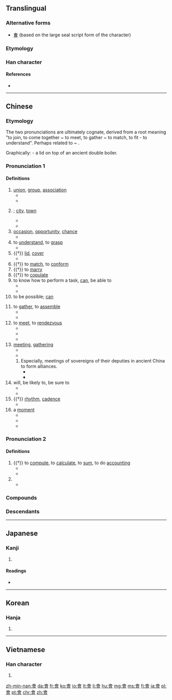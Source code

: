 {{also|曾|会}}
==Translingual==
{{stroke order|type=animate}}
{{ja-forms|[[会]]|[[会]]|會}}
===Alternative forms===
* [[㑹]] (based on the large seal script form of the character)

===Etymology===
{{Han etyl}}

===Han character===
{{Han char|rn=73|rad=曰|as=09|sn=13|four=80606|canj=OMWA}}

====References====
* {{Han ref|kx=0503.080|dkj=14306|dj=0878.090|hdz=21524.050|uh=6703|ud=26371|bh=B77C|bd=46972}}

----

==Chinese==
{{zh-forms|s=会}}

===Etymology===
The two pronunciations are ultimately cognate, derived from a root meaning "to join, to come together ~ to meet, to gather ~ to match, to fit - to understand". Perhaps related to {{zh-l|合|to match}} ~ {{zh-l|蓋|lid}}.

Graphically: {{Han compound|亼|曾|ls=ic}} - a lid on top of an ancient double boiler.

===Pronunciation 1===
{{zh-pron
|m=huì,er=y
|m_note="huǐ": Only in {{zh-l|[[一會兒|一會(兒)]]}}
|c=wui5,wui6,wui2,wui4
|c_note="wui5": "to know how to"; "wui6": "to meet, to assemble"
|h=pfs=voi, fi
|mn=ē/hōe
|mn_note="ē": "to know how to"; "hōe": "to meet, to assemble"
|mc=1
|oc=1,2
|w=2ue,3hhue
|w_note="2ue": "to know how to"; "3hhue": "to meet, to assemble"
|ma=y
|cat=v,n
}}

====Definitions====
{{zh-noun|mw=個/次/場}}

# [[union]], [[group]], [[association]]
#* {{zh-l|社會|society}}
#* {{zh-l|幫會|secret society, underworld gang}}
# {{non-gloss definition|a place where people meet; an economic or political centre}}; [[city]], [[town]]
#* {{zh-l|都會}}
#* {{zh-l|省會}}
# [[occasion]], [[opportunity]], [[chance]]
#* {{zh-l|機會}}
# to [[understand]], to [[grasp]]
#* {{zh-l|誤會|to misunderstand; misunderstanding}}
# {{†}} [[lid]], [[cover]]
#* {{zh-l|啟會}}
# {{†}} to [[match]], to [[conform]]
# {{†}} to [[marry]]
# {{†}} to [[copulate]]
# to know how to perform a task, [[can]], be able to
#* {{zh-usex|我 會 英語，不 會 日語。|I '''know''' English but don't '''know''' Japanese.}}
#* {{zh-usex|他 還 會 兩 出 ^京戲。|He's '''able''' to sing a few airs of Beijing Opera.}}
# to be possible; [[can]]
#: {{zh-usex|污染 會 使 氣喘 加重。|Pollution '''can''' aggravate asthma.}}  
# to [[gather]], to [[assemble]]
#* {{zh-l|集會}}
#* {{zh-usex|昨天 我 沒有 會 著{zhe} 他。|I didn't see him yesterday.}}
# to [[meet]], to [[rendezvous]]
#* {{zh-l|會見}}
#* {{zh-l|會面}}
#* {{zh-usex|我 要 到 車站 會 朋友.|I have to go to the station to '''meet''' a friend.}}  
# [[meeting]], [[gathering]]
#* {{zh-l|會議|meeting, conference}}
#* {{zh-usex|我 還有 個 會 要 開。|I have a '''meeting''' to go to.}}
## Especially, meetings of sovereigns of their deputies in ancient China to form alliances.
##* {{zh-l|聚會|gathering, party}}
##* {{zh-l|盟會|meeting of sovereigns}}
# will, be likely to, be sure to
#* {{zh-usex|他 會 在 家 嗎？|Is he '''likely''' to be at home?}}
#* {{zh-usex|公共汽車 會 准時 到達.|The bus '''will''' arrive on time}}
# {{†}} [[rhythm]], [[cadence]]
#* {{zh-l|節會}}
# a [[moment]]
#* {{zh-l|一會}}
#* {{zh-l|會兒}}
#* {{zh-usex|等 一會兒{r}。|Wait a '''moment'''.}}

===Pronunciation 2===
{{zh-pron
|m=kuài,guì
|c=kui2,wui6
|w=2kue
|mc=2
|oc=2,1
|cat=v,pn
}}

====Definitions====
{{zh-hanzi}}

# {{†}} to [[compute]], to [[calculate]], to [[sum]], to do [[accounting]]
#* {{zh-l|會計|accountant, accountancy, accounting}}
#* {{zh-l|會計師|accountant}}
# {{non-gloss definition|Used in placenames.}}
#* {{zh-l|會稽|Guiji Commandery}}

===Compounds===
{{der3
| {{zh-l|會標}}
| {{zh-l|會餐}}
| {{zh-l|會操}}
| {{zh-l|會場}}
| {{zh-l|會話}}
| {{zh-l|會見}}
| {{zh-l|會客}}
| {{zh-l|會兒}}
| {{zh-l|會談}}
| {{zh-l|會議}}
| {{zh-l|音樂會}}
}}

===Descendants===
{{Sinoxenic-word|會|s=会|かい|회|k2=괴|hội}}

{{zh-cat|Beginning}}

----

==Japanese==

===Kanji===
{{ja-kanji|grade=|rs=曰09|style=ky|shin=会}}

# {{defn|lang=ja|sort=曰09}}

====Readings====
* {{ja-readings|on=[[かい]] (kai), [[え]] (e)|kun=[[あう]] (au)}}

----

==Korean==

===Hanja===
{{ko-hanja|hangeul=[[회]], [[괴]]|eumhun=|rv=hoe, goe|mr=hoe, koe|y=hoy, koy}}

# {{defn|lang=ko|sort=曰09}}

----

==Vietnamese==

===Han character===
{{vi-hantu|[[hội]], [[cuối]], [[hụi]]|rs=曰09}}

# {{defn|lang=vi|sort=曰09}}

[[zh-min-nan:會]]
[[da:會]]
[[fr:會]]
[[ko:會]]
[[io:會]]
[[lt:會]]
[[li:會]]
[[hu:會]]
[[mg:會]]
[[ms:會]]
[[fj:會]]
[[ja:會]]
[[pl:會]]
[[pt:會]]
[[chr:會]]
[[zh:會]]